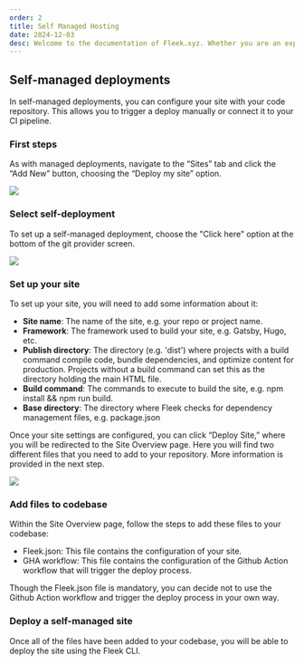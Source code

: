 ```yaml
---
order: 2
title: Self Managed Hosting
date: 2024-12-03
desc: Welcome to the documentation of Fleek.xyz. Whether you are an expert or an absolute beginner, you'll find your answers here.
---
```



## Self-managed deployments

In self-managed deployments, you can configure your site with your code repository. This allows you to trigger a deploy manually or connect it to your CI pipeline.

### First steps

As with managed deployments, navigate to the “Sites” tab and click the “Add New” button, choosing the “Deploy my site” option.

![](../docs-start-hosting.svg)

### Select self-deployment

To set up a self-managed deployment, choose the "Click here" option at the bottom of the git provider screen.

![](../docs-select-self-managed.svg)

### Set up your site

To set up your site, you will need to add some information about it:

- **Site name**: The name of the site, e.g. your repo or project name.
- **Framework**: The framework used to build your site, e.g. Gatsby, Hugo, etc.
- **Publish directory**: The directory (e.g. 'dist') where projects with a build command compile code, bundle dependencies, and optimize content for production. Projects without a build command can set this as the directory holding the main HTML file.
- **Build command**: The commands to execute to build the site, e.g. npm install && npm run build.
- **Base directory**: The directory where Fleek checks for dependency management files, e.g. package.json

Once your site settings are configured, you can click “Deploy Site,” where you will be redirected to the Site Overview page. Here you will find two different files that you need to add to your repository. More information is provided in the next step.

![](../docs-configure-self.svg)

### Add files to codebase

Within the Site Overview page, follow the steps to add these files to your codebase:

- Fleek.json: This file contains the configuration of your site.
- GHA workflow: This file contains the configuration of the Github Action workflow that will trigger the deploy process.

Though the Fleek.json file is mandatory, you can decide not to use the Github Action workflow and trigger the deploy process in your own way.

### Deploy a self-managed site

Once all of the files have been added to your codebase, you will be able to deploy the site using the Fleek CLI.
